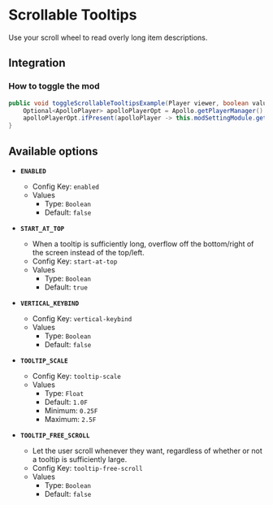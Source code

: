 # Scrollable Tooltips

Use your scroll wheel to read overly long item descriptions.

## Integration

### How to toggle the mod

```java
public void toggleScrollableTooltipsExample(Player viewer, boolean value) {
    Optional<ApolloPlayer> apolloPlayerOpt = Apollo.getPlayerManager().getPlayer(viewer.getUniqueId());
    apolloPlayerOpt.ifPresent(apolloPlayer -> this.modSettingModule.getOptions().set(apolloPlayer, ModScrollableTooltips.ENABLED, value));
}
```

## Available options

- __`ENABLED`__
    - Config Key: `enabled`
    - Values
        - Type: `Boolean`
        - Default: `false`

- __`START_AT_TOP`__
    - When a tooltip is sufficiently long, overflow off the bottom/right of the screen instead of the top/left.
    - Config Key: `start-at-top`
    - Values
        - Type: `Boolean`
        - Default: `true`

- __`VERTICAL_KEYBIND`__
    - Config Key: `vertical-keybind`
    - Values
        - Type: `Boolean`
        - Default: `false`

- __`TOOLTIP_SCALE`__
    - Config Key: `tooltip-scale`
    - Values
        - Type: `Float`
        - Default: `1.0F`
        - Minimum: `0.25F`
        - Maximum: `2.5F`

- __`TOOLTIP_FREE_SCROLL`__
    - Let the user scroll whenever they want, regardless of whether or not a tooltip is sufficiently large.
    - Config Key: `tooltip-free-scroll`
    - Values
        - Type: `Boolean`
        - Default: `false`

